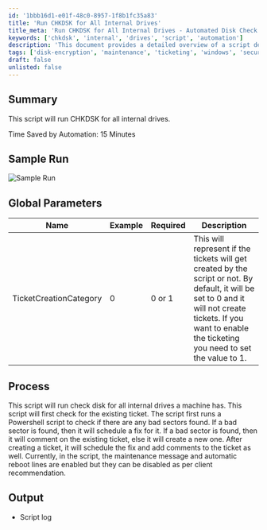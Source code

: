```yaml
---
id: '1bbb16d1-e01f-48c0-8957-1f8b1fc35a83'
title: 'Run CHKDSK for All Internal Drives'
title_meta: 'Run CHKDSK for All Internal Drives - Automated Disk Check'
keywords: ['chkdsk', 'internal', 'drives', 'script', 'automation']
description: 'This document provides a detailed overview of a script designed to automate the CHKDSK process for all internal drives on a machine. It includes parameters for ticket creation and outlines the process for checking and fixing bad sectors, along with logging output.'
tags: ['disk-encryption', 'maintenance', 'ticketing', 'windows', 'security']
draft: false
unlisted: false
---
```

## Summary

This script will run CHKDSK for all internal drives.

Time Saved by Automation: 15 Minutes

## Sample Run

![Sample Run](../../../static/img/CHKDSK---Run-(All-Drives)/image_1.png)

## Global Parameters

| **Name**                    | **Example** | **Required** | **Description**                                                                                                                                                                                                                       |
|-----------------------------|-------------|--------------|---------------------------------------------------------------------------------------------------------------------------------------------------------------------------------------------------------------------------------------|
| TicketCreationCategory      | 0           | 0 or 1      | This will represent if the tickets will get created by the script or not. By default, it will be set to 0 and it will not create tickets. If you want to enable the ticketing you need to set the value to 1.                        |

## Process

This script will run check disk for all internal drives a machine has. This script will first check for the existing ticket. The script first runs a Powershell script to check if there are any bad sectors found. If a bad sector is found, then it will schedule a fix for it. If a bad sector is found, then it will comment on the existing ticket, else it will create a new one. After creating a ticket, it will schedule the fix and add comments to the ticket as well. Currently, in the script, the maintenance message and automatic reboot lines are enabled but they can be disabled as per client recommendation.

## Output

- Script log












